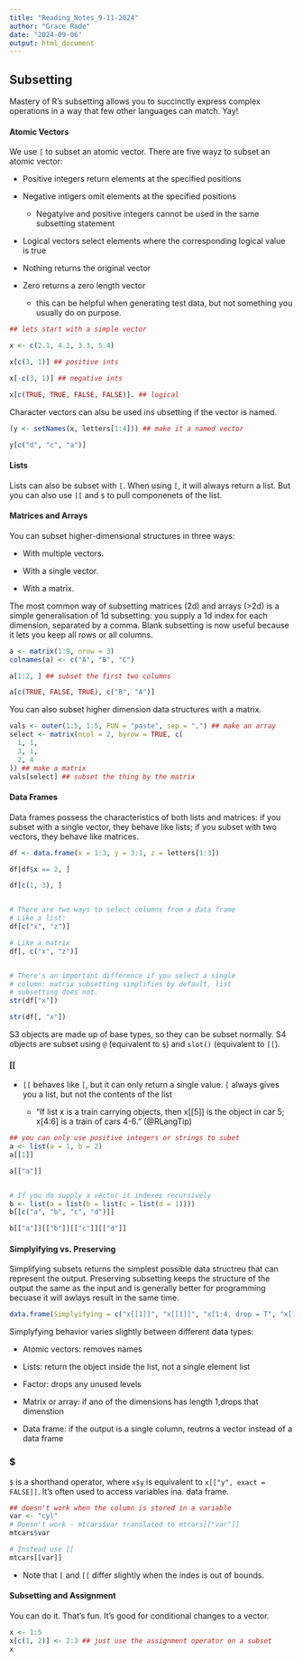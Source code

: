 ```yaml
---
title: "Reading_Notes_9-11-2024"
author: "Grace Rade"
date: "2024-09-06"
output: html_document
---
```

## Subsetting

Mastery of R's subsetting allows you to succinctly express complex operations in a way that few other languages can match. Yay!

#### Atomic Vectors

We use `[` to subset an atomic vector. There are five wayz to subset an atomic vector:

  + Positive integers return elements at the specified positions
  
  + Negative intigers omit elements at the specified positions
    
    - Negatyive and positive integers cannot be used in the same subsetting statement
  
  + Logical vectors select elements where the corresponding logical value is true
  
  + Nothing returns the original vector
  
  + Zero returns a zero length vector
  
    - this can be helpful when generating test data, but not something you usually do on purpose. 

```r
## lets start with a simple vector

x <- c(2.1, 4.2, 3.3, 5.4)

x[c(3, 1)] ## positive ints

x[-c(3, 1)] ## negative ints

x[c(TRUE, TRUE, FALSE, FALSE)]. ## logical

```

Character vectors can alsu be used ins ubsetting if the vector is named.

```r
(y <- setNames(x, letters[1:4])) ## make it a named vector

y[c("d", "c", "a")]


```


#### Lists

Lists can also be subset with `[`. When using `[`, it will always return a list. But you can also use `[[` and `$` to pull componenets of the list. 


#### Matrices and Arrays

You can subset higher-dimensional structures in three ways:

  + With multiple vectors.

  + With a single vector.
  
  + With a matrix.
  
The most common way of subsetting matrices (2d) and arrays (>2d) is a simple generalisation of 1d subsetting: you supply a 1d index for each dimension, separated by a comma. Blank subsetting is now useful because it lets you keep all rows or all columns.

```r
a <- matrix(1:9, nrow = 3)
colnames(a) <- c("A", "B", "C")

a[1:2, ] ## subset the first two columns

a[c(TRUE, FALSE, TRUE), c("B", "A")]

```

You can also subset higher dimension data structures with a matrix. 

```r
vals <- outer(1:5, 1:5, FUN = "paste", sep = ",") ## make an array
select <- matrix(ncol = 2, byrow = TRUE, c(
  1, 1,
  3, 1,
  2, 4
)) ## make a matrix
vals[select] ## subset the thing by the matrix

```


#### Data Frames

Data frames possess the characteristics of both lists and matrices: if you subset with a single vector, they behave like lists; if you subset with two vectors, they behave like matrices.

```r
df <- data.frame(x = 1:3, y = 3:1, z = letters[1:3])

df[df$x == 2, ]

df[c(1, 3), ]


# There are two ways to select columns from a data frame
# Like a list:
df[c("x", "z")]

# Like a matrix
df[, c("x", "z")]


# There's an important difference if you select a single 
# column: matrix subsetting simplifies by default, list 
# subsetting does not.
str(df["x"])

str(df[, "x"])
```

S3 objects are made up of base types, so they can be subset normally. S4 objects are subset using `@` (equivalent to `$`) and `slot()` (equivalent to `[[`). 

#### [[

  + `[[` behaves like `[`, but it can only return a single value. `[` always gives you a list, but not the contents of the list
  
    - “If list x is a train carrying objects, then x[[5]] is the object in car 5; x[4:6] is a train of cars 4-6.” (@RLangTip)
    
```r
## you can only use positive integers or strings to subet
a <- list(a = 1, b = 2)
a[[1]]

a[["a"]]


# If you do supply a vector it indexes recursively
b <- list(a = list(b = list(c = list(d = 1))))
b[[c("a", "b", "c", "d")]]

b[["a"]][["b"]][["c"]][["d"]]
```

#### Simplyifying vs. Preserving

Simplifying subsets returns the simplest possible data structreu that can represent the output. Preserving subsetting keeps the structure of the output the same as the input and is generally better for programming becuase it will awlays result in the same time. 

```r
data.frame(Simplyifying = c("x[[1]]", "x[[1]]", "x[1:4, drop = T", "x[1, ] or x[, 1]", "x[, 1] or x[[1]]"), Preserving = c("x[1]", "x[1]", "x[1:4]","x[1, , drop = F] or x[, 1, drop = F]", "x[, 1, drop = F] or x[1]"), row.names = c("Vecotr", "List", "Factor", "Array", "Data Frame"))
```

Simplyfying behavior varies slightly between different data types:

  + Atomic vectors: removes names
  
  + Lists: return the object inside the list, not a single element list
  
  + Factor: drops any unused levels
  
  + Matrix or array: if ano of the dimensions has length 1,drops that dimenstion
  
  + Data frame: if the output is a single column, reutrns a vector instead of a data frame
  
### $

`$` is a shorthand operator, where `x$y` is equivalent to `x[["y", exact = FALSE]]`. It's often used to access variables ina. data frame. 

```r
## doesn't work when the column is stored in a variable
var <- "cyl"
# Doesn't work - mtcars$var translated to mtcars[["var"]]
mtcars$var

# Instead use [[
mtcars[[var]]

```

* Note that `[` and `[[` differ slightly when the indes is out of bounds. 

#### Subsetting and Assignment

You can do it. That's fun. It's good for conditional changes to a vector. 

```r
x <- 1:5
x[c(1, 2)] <- 2:3 ## just use the assignment operator on a subset
x
```


